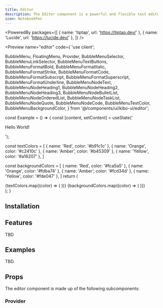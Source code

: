 ```yaml
---
title: Editor
description: The Editor component is a powerful and flexible text editor that allows you to create and edit rich text content.
icon: NotebookPen
---
```



<PoweredBy packages={[
  { name: 'tiptap', url: 'https://tiptap.dev/' },
  { name: 'Lucide', url: 'https://lucide.dev/' },
]} />

<Preview name="editor" code={`'use client';

  BubbleMenu,
  FloatingMenu,
  Provider,
  BubbleMenuSelector,
  BubbleMenuLinkSelector,
  BubbleMenuTextButtons,
  BubbleMenuFormatBold,
  BubbleMenuFormatItalic,
  BubbleMenuFormatStrike,
  BubbleMenuFormatCode,
  BubbleMenuFormatSubscript,
  BubbleMenuFormatSuperscript,
  BubbleMenuFormatUnderline,
  BubbleMenuNodeText,
  BubbleMenuNodeHeading1,
  BubbleMenuNodeHeading2,
  BubbleMenuNodeHeading3,
  BubbleMenuNodeBulletList,
  BubbleMenuNodeOrderedList,
  BubbleMenuNodeTaskList,
  BubbleMenuNodeQuote,
  BubbleMenuNodeCode,
  BubbleMenuTextColor,
  BubbleMenuBackgroundColor,
} from '@/components/ui/kibo-ui/editor';

const Example = () => {
  const [content, setContent] = useState('<p>Hello World!</p>');

  const textColors = [
    { name: 'Red', color: '#b91c1c' },
    { name: 'Orange', color: '#c2410c' },
    { name: 'Amber', color: '#b45309' },
    { name: 'Yellow', color: '#a16207' },
  ]

  const backgroundColors = [
    { name: 'Red', color: '#fca5a5' },
    { name: 'Orange', color: '#fdba74' },
    { name: 'Amber', color: '#fcd34d' },
    { name: 'Yellow', color: '#fde047' },
  ]
  return (
    <div className="bg-secondary flex h-screen w-full items-center justify-center p-8">
      <Provider content={content} className="bg-background rounded-lg border w-full h-full p-4">
        <FloatingMenu />
        <BubbleMenu>
          <BubbleMenuSelector title="Text">
            <BubbleMenuNodeText />
            <BubbleMenuNodeHeading1 />
            <BubbleMenuNodeHeading2 />
            <BubbleMenuNodeHeading3 />
            <BubbleMenuNodeBulletList />
            <BubbleMenuNodeOrderedList />
            <BubbleMenuNodeTaskList />
            <BubbleMenuNodeQuote />
            <BubbleMenuNodeCode />
          </BubbleMenuSelector>
          <BubbleMenuSelector title="Format">
            <BubbleMenuFormatBold />
            <BubbleMenuFormatItalic />
            <BubbleMenuFormatUnderline />
            <BubbleMenuFormatStrike />
            <BubbleMenuFormatCode />
            <BubbleMenuFormatSuperscript />
            <BubbleMenuFormatSubscript />
          </BubbleMenuSelector>
          <BubbleMenuSelector title="Color">
            {textColors.map((color) => (
              <BubbleMenuTextColor key={color.name} color={color.color} name={color.name} />
            ))}
            {backgroundColors.map((color) => (
              <BubbleMenuBackgroundColor key={color.name} color={color.color} name={color.name} />
            ))}
          </BubbleMenuSelector>
          <BubbleMenuLinkSelector />
          <BubbleMenuTextButtons />
        </BubbleMenu>
      </Provider>
    </div>
  );
}


## Installation

<Installer packageName="editor" />

## Features

TBD

## Examples

TBD.

## Props

The editor component is made up of the following subcomponents:

### Provider

<AutoTypeTable path="node_modules/@repo/editor/index.tsx" name="ProviderProps" />

